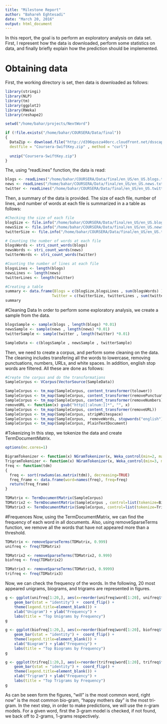 ```yaml
---
title: "Milestone Report"
author: "Bahareh Eghtesadi"
date: "March 20, 2016"
output: html_document
---
```


In this report, the goal is to perform an exploratory analysis on data set. First, I represent how the data is downloaded, perform some statistics on data, and finally briefly explain how the prediction should be implemented.

# Obtaining data
First, the working directory is set, then data is downloaded as follows:
```r
library(stringi)
library(NLP)
library(tm)
library(ggplot2)
library(RWeka)
library(reshape2)

setwd("/home/bahar/projects/NextWord")

if (!file.exists("/home/bahar/COURSERA/Data/final"))
{
  DataZip <- download.file("http://d396qusza40orc.cloudfront.net/dsscapstone/dataset/Coursera-SwiftKey.zip", 
  destfile = "Coursera-SwiftKey.zip" , method = "curl")
  
  unzip("Coursera-SwiftKey.zip")
}
```

The, using "readLines" function, the data is read:

```r
blogs <- readLines("/home/bahar/COURSERA/Data/final/en_US/en_US.blogs.txt", encoding = "UTF-8" , skipNul = TRUE)
news <- readLines("/home/bahar/COURSERA/Data/final/en_US/en_US.news.txt", encoding = "UTF-8" , skipNul = TRUE)
twitter <- readLines("/home/bahar/COURSERA/Data/final/en_US/en_US.twitter.txt", encoding = "UTF-8", skipNul = TRUE)
```

Then, a summary of the data is provided. The size of each file, number of lines, and number of words at each file is summarized in a a table as follows:
```r
#Checking the size of each file
blogSize <- file.info("/home/bahar/COURSERA/Data/final/en_US/en_US.blogs.txt")$size / 1024^2
newsSize <- file.info("/home/bahar/COURSERA/Data/final/en_US/en_US.news.txt")$size / 1024^2
twitterSize <- file.info("/home/bahar/COURSERA/Data/final/en_US/en_US.twitter.txt")$size / 1024^2

# Counting the number of words at each file
blogsWords <- stri_count_words(blogs)
newsWords <- stri_count_words(news)
twitterWords <- stri_count_words(twitter)

#Counting the number of lines at each file
blogsLines <- length(blogs)
newsLines <- length(news)
twitterLines <- length(twitter)

#Creating a table
summary <- data.frame(Blogs = c(blogSize,blogsLines , sum(blogsWords) ), News = c(newsSize,newsLines , sum(newsWords)), 
                     Twitter = c(twitterSize, twitterLines , sum(twitterWords)), row.names = c('File Size' , 'Number of Lines' ,                          'Number of Words'))
summary
```

#Cleaning Data
In order to perform some exploratory analysis, we create a sample from the data. 
```r
blogsSample <- sample(blogs , length(blogs) *0.01)
newsSample <- sample(news , length(news) *0.01)
twitterSample <- sample(twitter , length(twitter) *0.01)

SampleData <- c(blogsSample , newsSample , twitterSample)
```

Then, we need to create a corpus, and perform some cleaning on the data. The cleaning includes transfering all the words to lowercase, removing punctuations, numbers, URLs, and white spaces. In addition, english stop words are filtered. All these are done as follows:
```r
#Create the corpus and do the transformations
SampleCorpus <- VCorpus(VectorSource(SampleData))

SampleCorpus <- tm_map(SampleCorpus, content_transformer(tolower))
SampleCorpus <- tm_map(SampleCorpus, content_transformer(removePunctuation))
SampleCorpus <- tm_map(SampleCorpus, content_transformer(removeNumbers))
removeURL <- function(x) gsub("http[[:alnum:]]*", "", x)
SampleCorpus <- tm_map(SampleCorpus, content_transformer(removeURL))
SampleCorpus <- tm_map(SampleCorpus, stripWhitespace)
SampleCorpus <- tm_map(SampleCorpus,  removeWords, stopwords("english")) 
SampleCorpus <- tm_map(SampleCorpus, PlainTextDocument)   
```

#Tokenizing 
In this step, we tokenize the data and create TermDocumentMatrix. 
```r
options(mc.cores=1)

BigramTokenizer <- function(x) NGramTokenizer(x, Weka_control(min=2, max=2))
TrigramTokenizer <- function(x) NGramTokenizer(x, Weka_control(min=3, max=3))
freq <- function(tdm)
{
  freq <- sort(rowSums(as.matrix(tdm)), decreasing=TRUE)
  freq_frame <- data.frame(word=names(freq), freq=freq)
  return(freq_frame)
}

TDMatrix <- TermDocumentMatrix(SampleCorpus)
TDMatrix2 <- TermDocumentMatrix(SampleCorpus , control=list(tokenize=BigramTokenizer))
TDMatrix3 <- TermDocumentMatrix(SampleCorpus, control=list(tokenize=TrigramTokenizer))
```

#Frequences
Now, using the TermDocumentMatrix, we can find the frequency of each word in all documents. Also, using removeSparseTerms function, we remove all the words that have not appeared more than a threshold.
```r
TDMatrix <- removeSparseTerms(TDMatrix, 0.999)
unifreq <- freq(TDMatrix)

TDMatrix2 <- removeSparseTerms(TDMatrix2, 0.999)
biofreq <- freq(TDMatrix2)

TDMatrix3 <- removeSparseTerms(TDMatrix3, 0.9999)
trifreq <- freq(TDMatrix3)
```

Now, we can check the frequency of the words. In the following, 20 most appeared unigrams, biograms, and trigrams are represented in figures.
```r
g <- ggplot(unifreq[1:20,], aes(x=reorder(unifreq$word[1:20], unifreq$freq[1:20]), y=unifreq$freq[1:20])) +
    geom_bar(stat = "identity") +  coord_flip() +
    theme(legend.title=element_blank()) +
    xlab("Unigram") + ylab("Frequency") +
    labs(title = "Top Unigrams by Frequency")
g
```
 
```r
g <- ggplot(biofreq[1:20,], aes(x=reorder(biofreq$word[1:20], biofreq$freq[1:20]), y=biofreq$freq[1:20])) +
    geom_bar(stat = "identity") +  coord_flip() +
    theme(legend.title=element_blank()) +
    xlab("Biogram") + ylab("Frequency") +
    labs(title = "Top Biograms by Frequency")
g
```

```r
g <- ggplot(trifreq[1:20,], aes(x=reorder(trifreq$word[1:20], trifreq$freq[1:20]), y=trifreq$freq[1:20])) +
    geom_bar(stat = "identity") +  coord_flip() +
    theme(legend.title=element_blank()) +
    xlab("Trigram") + ylab("Frequency") +
    labs(title = "Top Trigrams by Frequency")
g
```

As can be seen form the figures, "will" is the most common word, right now" is the most common bio-gram, "happy mothers day" is the most tri-gram.
In the next step, in order to make predictions, we will use the n-gram models. For a given word, first the 3-gram model is checked, if not found, we back off to 2-grams, 1-grams respectively.
